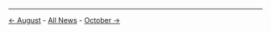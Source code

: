 <!-- LANG:EN, title="September 2018"-->

<hr>

[[August 2018|← August]] - [[News|All News]] - [[October 2018|October →]]

